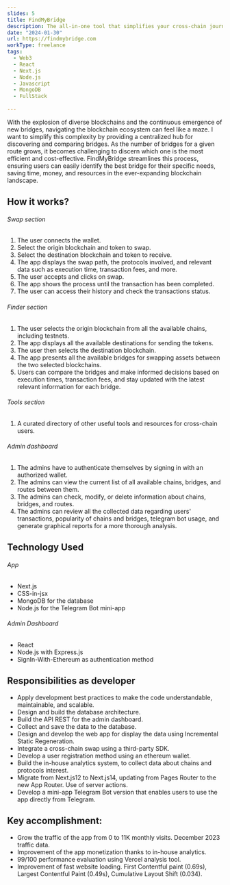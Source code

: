 ```yaml
---
slides: 5
title: FindMyBridge 
description: The all-in-one tool that simplifies your cross-chain journey. It boasts the most extensive directory of networks and blockchain bridges as a key feature, enabling users to search and compare bridges across different networks, providing key data for making informed decisions. Additionally, it offers an integrated cross-chain swap, a section with useful resources, and a Telegram Bot mini-app version.
date: "2024-01-30"
url: https://findmybridge.com
workType: freelance
tags:
  - Web3
  - React
  - Next.js
  - Node.js
  - Javascript
  - MongoDB
  - FullStack
  
---
```


With the explosion of diverse blockchains and the continuous emergence of new bridges, navigating the blockchain ecosystem can feel like a maze. I want to simplify this complexity by providing a centralized hub for discovering and comparing bridges.
As the number of bridges for a given route grows, it becomes challenging to discern which one is the most efficient and cost-effective. FindMyBridge streamlines this process, ensuring users can easily identify the best bridge for their specific needs, saving time, money, and resources in the ever-expanding blockchain landscape.

## How it works?

###### Swap section

1. The user connects the wallet.
2. Select the origin blockchain and token to swap.
3. Select the destination blockchain and token to receive.
4. The app displays the swap path, the protocols involved, and relevant data such as execution time, transaction fees, and more.
5. The user accepts and clicks on swap.
6. The app shows the process until the transaction has been completed.
7. The user can access their history and check the transactions status.

###### Finder section

1. The user selects the origin blockchain from all the available chains, including testnets.
2. The app displays all the available destinations for sending the tokens.
3. The user then selects the destination blockchain.
4. The app presents all the available bridges for swapping assets between the two selected blockchains.
5. Users can compare the bridges and make informed decisions based on execution times, transaction fees, and stay updated with the latest relevant information for each bridge.

###### Tools section

1. A curated directory of other useful tools and resources for cross-chain users.

###### Admin dashboard

1. The admins have to authenticate themselves by signing in with an authorized wallet.
2. The admins can view the current list of all available chains, bridges, and routes between them.
3. The admins can check, modify, or delete information about chains, bridges, and routes.
4. The admins can review all the collected data regarding users' transactions, popularity of chains and bridges, telegram bot usage, and generate graphical reports for a more thorough analysis.

## Technology Used

###### App

- Next.js
- CSS-in-jsx
- MongoDB for the database
- Node.js for the Telegram Bot mini-app

###### Admin Dashboard

- React
- Node.js with Express.js
- SignIn-With-Ethereum as authentication method

## Responsibilities as developer

- Apply development best practices to make the code understandable, maintainable, and scalable.
- Design and build the database architecture.
- Build the API REST for the admin dashboard.
- Collect and save the data to the database.
- Design and develop the web app for display the data using Incremental Static Regeneration.
- Integrate a cross-chain swap using a third-party SDK.
- Develop a user registration method using an ethereum wallet.
- Build the in-house analytics system, to collect data about chains and protocols interest.
- Migrate from Next.js12 to Next.js14, updating from Pages Router to the new App Router. Use of server actions.
- Develop a mini-app Telegram Bot version that enables users to use the app directly from Telegram.

## Key accomplishment:

- Grow the traffic of the app from 0 to 11K monthly visits. December 2023 traffic data.
- Improvement of the app monetization thanks to in-house analytics.
- 99/100 performance evaluation using Vercel analysis tool.
- Improvement of fast website loading. First Contentful paint (0.69s), Largest Contentful Paint (0.49s), Cumulative Layout Shift (0.034).